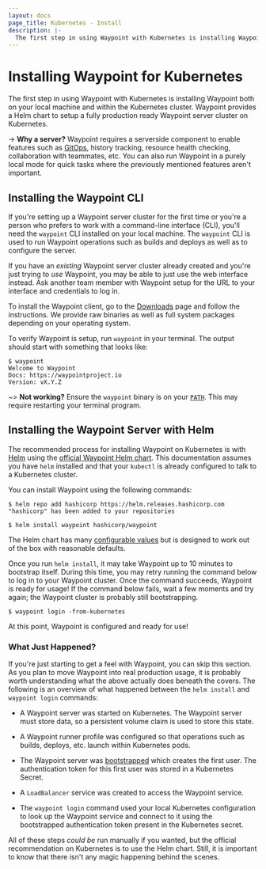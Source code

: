 ```yaml
---
layout: docs
page_title: Kubernetes - Install
description: |-
  The first step in using Waypoint with Kubernetes is installing Waypoint both on your local machine and within the Kubernetes cluster. Waypoint provides a Helm chart to setup a fully production ready Waypoint server cluster on Kubernetes.
---
```


# Installing Waypoint for Kubernetes

The first step in using Waypoint with Kubernetes is installing Waypoint
both on your local machine and within the Kubernetes cluster. Waypoint
provides a Helm chart to setup a fully production ready Waypoint server cluster
on Kubernetes.

-> **Why a server?** Waypoint requires a serverside component to enable
features such as [GitOps](/docs/projects/git), history tracking,
resource health checking, collaboration with teammates, etc. You can also
run Waypoint in a purely local mode for quick tasks where the previously
mentioned features aren't important.

## Installing the Waypoint CLI

If you're setting up a Waypoint server cluster for the first time or you're
a person who prefers to work with a command-line interface (CLI), you'll need
the `waypoint` CLI installed on your local machine. The `waypoint` CLI is
used to run Waypoint operations such as builds and deploys as well as to
configure the server.

If you have an _existing_ Waypoint server cluster already created and you're
just trying to _use_ Waypoint, you may be able to just use the web interface
instead. Ask another team member with Waypoint setup for the URL to your
interface and credentials to log in.

To install the Waypoint client, go to the [Downloads](/downloads) page
and follow the instructions. We provide raw binaries as well as full system
packages depending on your operating system.

To verify Waypoint is setup, run `waypoint` in your terminal. The output
should start with something that looks like:

```shell-session
$ waypoint
Welcome to Waypoint
Docs: https://waypointproject.io
Version: vX.Y.Z
```

~> **Not working?** Ensure the `waypoint` binary is on your
[`PATH`](https://superuser.com/questions/284342/what-are-path-and-other-environment-variables-and-how-can-i-set-or-use-them). This may require restarting your
terminal program.

## Installing the Waypoint Server with Helm

The recommended process for installing Waypoint on Kubernetes is with
[Helm](https://helm.sh/) using the
[official Waypoint Helm chart](https://github.com/hashicorp/waypoint-helm).
This documentation assumes you have `helm` installed and that your `kubectl`
is already configured to talk to a Kubernetes cluster.

You can install Waypoint using the following commands:

```shell-session
$ helm repo add hashicorp https://helm.releases.hashicorp.com
"hashicorp" has been added to your repositories

$ helm install waypoint hashicorp/waypoint
```

The Helm chart has many
[configurable values](https://github.com/hashicorp/waypoint-helm/blob/main/values.yaml)
but is designed to work out of the box with reasonable defaults.

Once you run `helm install`, it may take Waypoint up to 10 minutes to
bootstrap itself. During this time, you may retry running the command below
to log in to your Waypoint cluster. Once the command succeeds, Waypoint is
ready for usage! If the command below fails, wait a few moments and try again;
the Waypoint cluster is probably still bootstrapping.

```shell-session
$ waypoint login -from-kubernetes
```

At this point, Waypoint is configured and ready for use!

### What Just Happened?

If you're just starting to get a feel with Waypoint, you can skip this section.
As you plan to move Waypoint into real production usage, it is probably worth
understanding what the above actually does beneath the covers.
The following is an overview of what happened between the `helm install`
and `waypoint login` commands:

- A Waypoint server was started on Kubernetes. The Waypoint server must
  store data, so a persistent volume claim is used to store this state.

- A Waypoint runner profile was configured so that operations such as
  builds, deploys, etc. launch within Kubernetes pods.

- The Waypoint server was [bootstrapped](/docs/server/run#bootstrap-the-server)
  which creates the first user. The authentication token for this first
  user was stored in a Kubernetes Secret.

- A `LoadBalancer` service was created to access the Waypoint service.

- The `waypoint login` command used your local Kubernetes configuration
  to look up the Waypoint service and connect to it using the bootstrapped
  authentication token present in the Kubernetes secret.

All of these steps _could be_ run manually if you wanted, but the official
recommendation on Kubernetes is to use the Helm chart. Still, it is important
to know that there isn't any magic happening behind the scenes.
